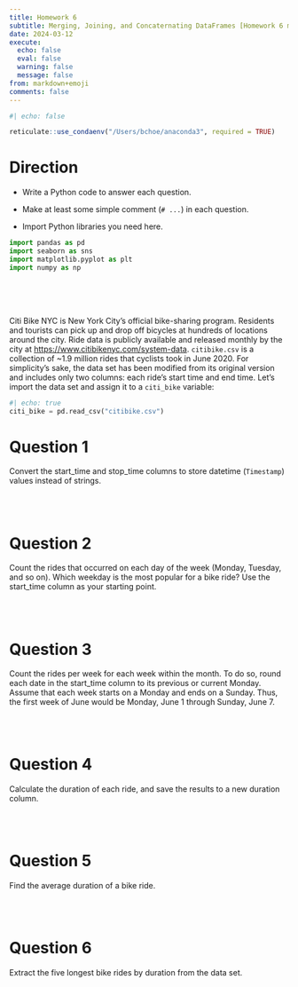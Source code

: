 ```yaml
---
title: Homework 6
subtitle: Merging, Joining, and Concaternating DataFrames [Homework 6 may be subject to change during the Module.]
date: 2024-03-12
execute: 
  echo: false
  eval: false
  warning: false
  message: false
from: markdown+emoji
comments: false
---
```


```r
#| echo: false

reticulate::use_condaenv("/Users/bchoe/anaconda3", required = TRUE)
```

# Direction

-   Write a Python code to answer each question.

-   Make at least some simple comment (`# ...`) in each question.

-   Import Python libraries you need here.

```python
import pandas as pd
import seaborn as sns
import matplotlib.pyplot as plt
import numpy as np
```

<br><br><br>

Citi Bike NYC is New York City’s official bike-sharing program. Residents and tourists can pick up and drop off bicycles at hundreds of locations around the city. Ride data is publicly available and released monthly by the city at [https://www.citibikenyc.com/system-data](https://www.citibikenyc.com/system-data). `citibike.csv` is a collection of ~1.9 million rides that cyclists took in June 2020. For simplicity’s sake, the data set has been modified from its original version and includes only two columns: each ride’s start time and end time. Let’s import the data set and assign it to a `citi_bike` variable:

```python
#| echo: true
citi_bike = pd.read_csv("citibike.csv")
```


# Question 1
Convert the start_time and stop_time columns to store datetime (`Timestamp`) values instead of strings.

<br><br>

# Question 2
Count the rides that occurred on each day of the week (Monday, Tuesday, and so on). Which weekday is the most popular for a bike ride? Use the start_time column as your starting point.

<br><br>

# Question 3
Count the rides per week for each week within the month. To do so, round each date in the start_time column to its previous or current Monday. Assume that each week starts on a Monday and ends on a Sunday. Thus, the first week of June would be Monday, June 1 through Sunday, June 7.

<br><br>

# Question 4
Calculate the duration of each ride, and save the results to a new duration column.

<br><br>

# Question 5
Find the average duration of a bike ride.

<br><br>

# Question 6
Extract the five longest bike rides by duration from the data set.




